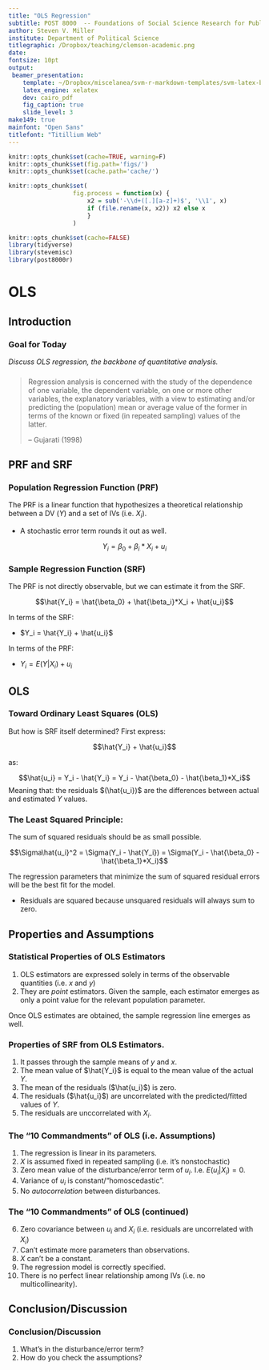 ```yaml
---
title: "OLS Regression"
subtitle: POST 8000  -- Foundations of Social Science Research for Public Policy
author: Steven V. Miller
institute: Department of Political Science
titlegraphic: /Dropbox/teaching/clemson-academic.png
date: 
fontsize: 10pt
output:
 beamer_presentation:
    template: ~/Dropbox/miscelanea/svm-r-markdown-templates/svm-latex-beamer.tex
    latex_engine: xelatex
    dev: cairo_pdf
    fig_caption: true
    slide_level: 3
make149: true
mainfont: "Open Sans"
titlefont: "Titillium Web"
---
```


```r
knitr::opts_chunk$set(cache=TRUE, warning=F)
knitr::opts_chunk$set(fig.path='figs/')
knitr::opts_chunk$set(cache.path='cache/')

knitr::opts_chunk$set(
                  fig.process = function(x) {
                      x2 = sub('-\\d+([.][a-z]+)$', '\\1', x)
                      if (file.rename(x, x2)) x2 else x
                      }
                  )
```

```r
knitr::opts_chunk$set(cache=FALSE)
library(tidyverse)
library(stevemisc)
library(post8000r)

```

# OLS
## Introduction
### Goal for Today

*Discuss OLS regression, the backbone of quantitative analysis.*

###

> Regression analysis is concerned with the study of the dependence of one variable, the dependent variable, on one or more other variables, the explanatory variables, with a view to estimating and/or predicting the (population) mean or average value of the former in terms of the known or fixed (in repeated sampling) values of the latter.
>
> -- Gujarati (1998)

## PRF and SRF
### Population Regression Function (PRF)

The PRF is a linear function that hypothesizes a theoretical relationship between a DV ($Y$) and a set of IVs (i.e. $X_i$).

- A stochastic error term rounds it out as well.

$$ Y_i = \beta_0 + \beta_i*X_i + u_i$$


### Sample Regression Function (SRF)

The PRF is not directly observable, but we can estimate it from the SRF.

$$\hat{Y_i} = \hat{\beta_0} + \hat{\beta_i}*X_i + \hat{u_i}$$

In terms of the SRF:

- $Y_i = \hat{Y_i}  + \hat{u_i}$

In terms of the PRF:

- $Y_i = E(Y | X_i) + u_i$


## OLS
### Toward Ordinary Least Squares (OLS)

But how is SRF itself determined? First express:

$$\hat{Y_i} + \hat{u_i}$$

as:

$$\hat{u_i} = Y_i - \hat{Y_i} = Y_i - \hat{\beta_0} - \hat{\beta_1}*X_i$$
Meaning that: the residuals $(\hat{u_i})$ are the differences between actual and estimated $Y$ values.


### The Least Squared Principle:

The sum of squared residuals should be as small possible.

$$\Sigma\hat{u_i}^2 = \Sigma(Y_i - \hat{Y_i}) = \Sigma(Y_i - \hat{\beta_0} - \hat{\beta_1}*X_i)$$

The regression parameters that minimize the sum of squared residual errors will be the best fit for the model.

- Residuals are squared because unsquared residuals will always sum to zero.

## Properties and Assumptions
### Statistical Properties of OLS Estimators

1. OLS estimators are expressed solely in terms of the observable quantities (i.e. $x$ and $y$)
2. They are *point* estimators. Given the sample, each estimator emerges as only a point value for the relevant population parameter.

Once OLS estimates are obtained, the sample regression line emerges as well.

### Properties of SRF from OLS Estimators.

1. It passes through the sample means of $y$ and $x$.
2. The mean value of $\hat{Y_i}$ is equal to the mean value of the actual $Y$.
3. The mean of the residuals ($\hat{u_i}$) is zero.
4. The residuals ($\hat{u_i}$) are uncorrelated with the predicted/fitted values of $Y$.
5. The residuals are unccorrelated with $X_i$.

### The "10 Commandments" of OLS (i.e. Assumptions)

1. The regression is linear in its parameters.
2. $X$ is assumed fixed in repeated sampling (i.e. it's nonstochastic)
3. Zero mean value of the disturbance/error term of $u_i$. I.e. $E(u_i | X_i) = 0$.
4. Variance of $u_i$ is constant/"homoscedastic".
5. No *autocorrelation* between disturbances.

### The "10 Commandments" of OLS (continued)

6. Zero covariance between $u_i$ and $X_i$ (i.e. residuals are uncorrelated with $X_i$)
7. Can't estimate more parameters than observations.
8. $X$ can't be a constant.
9. The regression model is correctly specified.
10. There is no perfect linear relationship among IVs (i.e. no multicollinearity).

## Conclusion/Discussion
### Conclusion/Discussion

1. What's in the disturbance/error term?
2. How do you check the assumptions?
